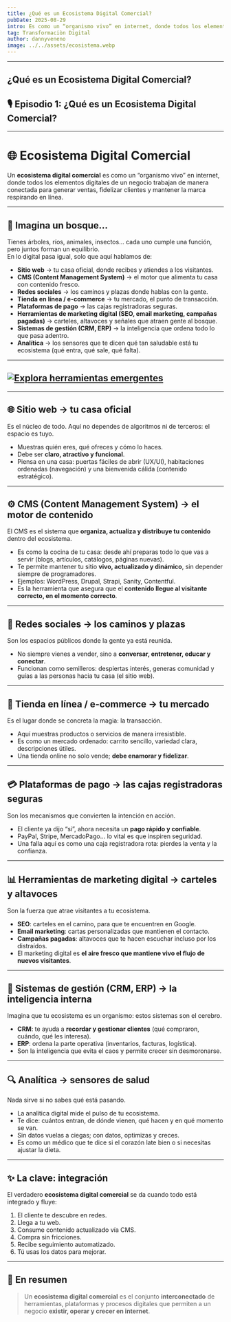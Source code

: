 ```yaml
---
title: ¿Qué es un Ecosistema Digital Comercial?
pubDate: 2025-08-29
intro: Es como un “organismo vivo” en internet, donde todos los elementos digitales de un negocio trabajan de manera conectada para generar ventas, fidelizar clientes...
tag: Transformaciòn Digital
author: dannyveneno
image: ../../assets/ecosistema.webp
---
```




---

## ¿Qué es un Ecosistema Digital Comercial?

## 🎙 Episodio 1: ¿Qué es un Ecosistema Digital Comercial?

<AudioPlayer
  src='https://res.cloudinary.com/dj0dedvu0/video/upload/v1756583512/El_Ecosistema_Digital_Comercial__El_Organismo_Conectado_para_Vender_y_Crecer_kppenc.mp4'
  title='¿Qué es un Ecosistema Digital Comercial? '
/>

---

# 🌐 Ecosistema Digital Comercial

Un **ecosistema digital comercial** es como un “organismo vivo” en internet, donde todos los elementos digitales de un negocio trabajan de manera conectada para generar ventas, fidelizar clientes y mantener la marca respirando en línea.

---

## 🌳 Imagina un bosque...

Tienes árboles, ríos, animales, insectos… cada uno cumple una función, pero juntos forman un equilibrio.  
En lo digital pasa igual, solo que aquí hablamos de:

- **Sitio web** → tu casa oficial, donde recibes y atiendes a los visitantes.
- **CMS (Content Management System)** → el motor que alimenta tu casa con contenido fresco.
- **Redes sociales** → los caminos y plazas donde hablas con la gente.
- **Tienda en línea / e-commerce** → tu mercado, el punto de transacción.
- **Plataformas de pago** → las cajas registradoras seguras.
- **Herramientas de marketing digital (SEO, email marketing, campañas pagadas)** → carteles, altavoces y señales que atraen gente al bosque.
- **Sistemas de gestión (CRM, ERP)** → la inteligencia que ordena todo lo que pasa adentro.
- **Analítica** → los sensores que te dicen qué tan saludable está tu ecosistema (qué entra, qué sale, qué falta).

---

## [![Explora herramientas emergentes](https://res.cloudinary.com/dj0dedvu0/image/upload/v1756583466/ecosistema_pccmdz.png)](https://ecosistemadigitalcomercial.netlify.app/)

---

## 🌐 Sitio web → tu casa oficial

Es el núcleo de todo. Aquí no dependes de algoritmos ni de terceros: el espacio es tuyo.

- Muestras quién eres, qué ofreces y cómo lo haces.
- Debe ser **claro, atractivo y funcional**.
- Piensa en una casa: puertas fáciles de abrir (UX/UI), habitaciones ordenadas (navegación) y una bienvenida cálida (contenido estratégico).

---

## ⚙️ CMS (Content Management System) → el motor de contenido

El CMS es el sistema que **organiza, actualiza y distribuye tu contenido** dentro del ecosistema.

- Es como la cocina de tu casa: desde ahí preparas todo lo que vas a servir (blogs, artículos, catálogos, páginas nuevas).
- Te permite mantener tu sitio **vivo, actualizado y dinámico**, sin depender siempre de programadores.
- Ejemplos: WordPress, Drupal, Strapi, Sanity, Contentful.
- Es la herramienta que asegura que el **contenido llegue al visitante correcto, en el momento correcto**.

---

## 📱 Redes sociales → los caminos y plazas

Son los espacios públicos donde la gente ya está reunida.

- No siempre vienes a vender, sino a **conversar, entretener, educar y conectar**.
- Funcionan como semilleros: despiertas interés, generas comunidad y guías a las personas hacia tu casa (el sitio web).

---

## 🛒 Tienda en línea / e-commerce → tu mercado

Es el lugar donde se concreta la magia: la transacción.

- Aquí muestras productos o servicios de manera irresistible.
- Es como un mercado ordenado: carrito sencillo, variedad clara, descripciones útiles.
- Una tienda online no solo vende; **debe enamorar y fidelizar**.

---

## 💳 Plataformas de pago → las cajas registradoras seguras

Son los mecanismos que convierten la intención en acción.

- El cliente ya dijo “sí”, ahora necesita un **pago rápido y confiable**.
- PayPal, Stripe, MercadoPago… lo vital es que inspiren seguridad.
- Una falla aquí es como una caja registradora rota: pierdes la venta y la confianza.

---

## 📊 Herramientas de marketing digital → carteles y altavoces

Son la fuerza que atrae visitantes a tu ecosistema.

- **SEO**: carteles en el camino, para que te encuentren en Google.
- **Email marketing**: cartas personalizadas que mantienen el contacto.
- **Campañas pagadas**: altavoces que te hacen escuchar incluso por los distraídos.
- El marketing digital es **el aire fresco que mantiene vivo el flujo de nuevos visitantes**.

---

## 🧠 Sistemas de gestión (CRM, ERP) → la inteligencia interna

Imagina que tu ecosistema es un organismo: estos sistemas son el cerebro.

- **CRM**: te ayuda a **recordar y gestionar clientes** (qué compraron, cuándo, qué les interesa).
- **ERP**: ordena la parte operativa (inventarios, facturas, logística).
- Son la inteligencia que evita el caos y permite crecer sin desmoronarse.

---

## 🔍 Analítica → sensores de salud

Nada sirve si no sabes qué está pasando.

- La analítica digital mide el pulso de tu ecosistema.
- Te dice: cuántos entran, de dónde vienen, qué hacen y en qué momento se van.
- Sin datos vuelas a ciegas; con datos, optimizas y creces.
- Es como un médico que te dice si el corazón late bien o si necesitas ajustar la dieta.

---

## ✨ La clave: integración

El verdadero **ecosistema digital comercial** se da cuando todo está integrado y fluye:

1. El cliente te descubre en redes.
2. Llega a tu web.
3. Consume contenido actualizado vía CMS.
4. Compra sin fricciones.
5. Recibe seguimiento automatizado.
6. Tú usas los datos para mejorar.

---

## 📌 En resumen

> Un **ecosistema digital comercial** es el conjunto **interconectado** de herramientas, plataformas y procesos digitales que permiten a un negocio **existir, operar y crecer en internet**.
